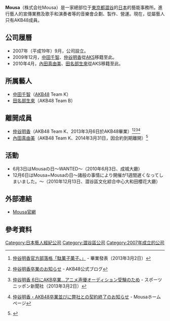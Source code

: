 {{notability unreferenced|time=2020-12-01}}
{{Infobox Company 
| company_name  = Mousa<br/>株式会社Mousa
| market_information = 未上市
| company_type  = 藝能事務所
| foundation    = 2007年（平成19年）9月
| location      = 邮编150-0011<br/>東京都渋谷区東3丁目25番4号
グランドメゾン恵比寿東201
| key_people    = 董事長 岩本恵子
| market_value   =300万日元
| homepage      = [http://www.mousa-net.com/ Mousa官網]
}}
'''Mousa'''（株式会社Mousa）是一家總部位于[[東京都|東京都]][[澀谷|澀谷]]的[[日本|日本]]的藝能事務所。進行藝人的宣傳業務及歌手和演奏者等的音樂會企劃、製作、營運。現在，從屬藝人只有AKB48成員。

== 公司履曆 ==
*2007年（平成19年）9月，公司設立。
*2009年12月，[[中田千智|中田千智]]、[[仲谷明香|仲谷明香]]從[[AKS|AKS]]移籍至此。
*2010年4月，[[內田真由美|內田真由美]]、[[田名部生來|田名部生來]]從AKS移籍至此。

== 所属藝人 ==
* [[中田千智|中田千智]]（[[AKB48|AKB48]] Team K）
* [[田名部生來|田名部生來]]（AKB48 Team B）

== 離開成員 ==
* [[仲谷明香|仲谷明香]]（AKB48 Team K、2013年3月6日於AKB48畢業）<ref>{{ja}}[http://ameblo.jp/nakaya-sayaka/entry-11478969922.html 仲谷明香官方部落格「駄菓子菓子、」] {{Wayback|url=http://ameblo.jp/nakaya-sayaka/entry-11478969922.html |date=20130305215746 }} - 畢業發表（2013年3月2日）</ref><ref>{{ja}}[http://ameblo.jp/akihabara48/entry-11482058910.html 仲谷明香卒業のお知らせ] {{Wayback|url=http://ameblo.jp/akihabara48/entry-11482058910.html |date=20140418184807 }} - AKB48公式ブログ</ref><ref>{{ja}}[http://www.sponichi.co.jp/entertainment/news/2013/03/02/kiji/K20130302005309330.html 仲谷明香 6日にAKB卒業…アニメ声優オーディション受験のため] {{Wayback|url=http://www.sponichi.co.jp/entertainment/news/2013/03/02/kiji/K20130302005309330.html |date=20140425170203 }} - スポーツニッポン新聞社（2013年3月2日）</ref><ref>{{ja}}[http://www.mousa-net.com/news/00928.html 仲谷明香・AKB48卒業並びに弊社との契約終了のお知らせ] {{Webarchive|url=https://archive.is/20130427042543/http://www.mousa-net.com/news/00928.html |date=2013-04-27 }} - Mousaホームページ</ref>
* [[內田真由美|內田真由美]]（AKB48 Team K、2014年3月31日，因合約到期離開）<ref>{{cite web |url=http://www.oricon.co.jp/news/2035816/full/ |title=AKB初代じゃんけん女王・内田眞由美が所属事務所退社 |publisher=ORICON STYLE |language=ja |date=2014-03-31 |accessdate=2014-03-31 |archive-date=2019-12-06 |archive-url=https://web.archive.org/web/20191206151546/https://www.oricon.co.jp/news/2035816/full/ |dead-url=no }}</ref>

== 活動 ==
*6月3日はMousaの日～WANTED～（2010年6月3日、成城大廳）
*12月6日はMousa+Mousaの日～諸般の事情により開催が1週間遅くなってしまいました。～（2010年12月13日、澀谷區文化綜合中心大和田櫻花大廳）

== 外部連結 ==
* [http://www.mousa-net.com/ Mousa官網]{{Wayback|url=http://www.mousa-net.com/ |date=20201101025250 }}

== 參考資料 ==
{{Reflist}}

{{DEFAULTSORT:Mousa}}
[[Category:日本藝人經紀公司|Category:日本藝人經紀公司]]
[[Category:澀谷區公司|Category:澀谷區公司]]
[[Category:2007年成立的公司|Category:2007年成立的公司]]